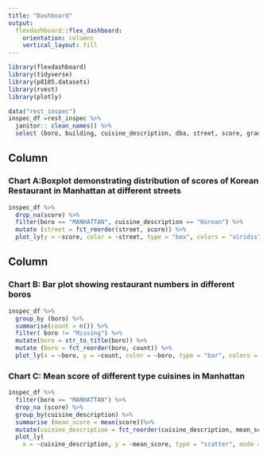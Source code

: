 ```yaml
---
title: "Dashboard"
output: 
  flexdashboard::flex_dashboard:
    orientation: columns
    vertical_layout: fill
---
```


```r
library(flexdashboard)
library(tidyverse)
library(p8105.datasets)
library(rvest)
library(plotly)

data("rest_inspec")
inspec_df =rest_inspec %>% 
  janitor:: clean_names() %>% 
  select (boro, building, cuisine_description, dba, street, score, grade) 
```


Column {data-width=550}
-----------------------------------------------------------------------

### Chart A:Boxplot demonstrating distribution of scores of Korean Restaurant in Manhattan at different streets

```r
inspec_df %>%
  drop_na(score) %>% 
  filter(boro == "MANHATTAN", cuisine_description == "Korean") %>% 
  mutate (street = fct_reorder(street, score)) %>% 
  plot_ly(y = ~score, color = ~street, type = "box", colors = "viridis")
```


Column {data-width=450}
-----------------------------------------------------------------------

### Chart B: Bar plot showing restaurant numbers in different boros
```r
inspec_df %>% 
  group_by (boro) %>% 
  summarise(count = n()) %>% 
  filter( boro != "Missing") %>% 
  mutate(boro = str_to_title(boro)) %>% 
  mutate (boro = fct_reorder(boro, count)) %>% 
  plot_ly(x = ~boro, y = ~count, color = ~boro, type = "bar", colors = "viridis")
```

### Chart C: Mean score of different type cuisines in Manhattan

```r
inspec_df %>% 
  filter(boro == "MANHATTAN") %>% 
  drop_na (score) %>% 
  group_by(cuisine_description) %>% 
  summarise (mean_score = mean(score))%>%
  mutate(cuisine_description = fct_reorder(cuisine_description, mean_score)) %>% 
  plot_ly(
    x = ~cuisine_description, y = ~mean_score, type = "scatter", mode = "markers")
```
